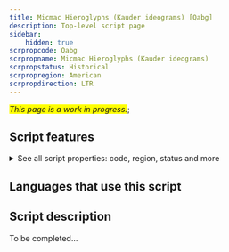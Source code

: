 ```yaml
---
title: Micmac Hieroglyphs (Kauder ideograms) [Qabg]
description: Top-level script page
sidebar:
    hidden: true
scrpropcode: Qabg
scrpropname: Micmac Hieroglyphs (Kauder ideograms)
scrpropstatus: Historical
scrpropregion: American
scrpropdirection: LTR
---
```


<span style='background-color:yellow'>_This page is a work in progress._</span>;


## Script features

<details>
<summary> See all script properties: code, region, status and more</summary>
<ScriptInfo />
</details>

## Languages that use this script

<WsList script='Qabg' wsMax='5' />

## Script description

To be completed...

